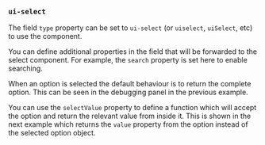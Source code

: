 
### `ui-select`

The field `type` property can be set to `ui-select` (or `uiselect`,
`uiSelect`, etc) to use the <SelectLink/> component.

<Example
  Component={Simple}
  code={SimpleSrc}
  highlightLines="5"
/>

You can define additional properties in the field that will be forwarded
to the select component.  For example, the `search` property is set here
to enable searching.

<Example
  Component={Search}
  code={SearchSrc}
  highlightLines="6"
/>

When an option is selected the default behaviour is to return the complete
option.  This can be seen in the debugging panel in the previous example.

You can use the `selectValue` property to define a function which will
accept the option and return the relevant value from inside it.  This is
shown in the next example which returns the `value` property from the
option instead of the selected option object.

<Example
  Component={Select}
  code={SelectSrc}
  highlightLines="7"
/>

